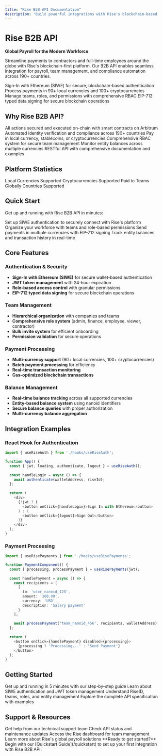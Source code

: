 ```yaml
---
title: "Rise B2B API Documentation"
description: "Build powerful integrations with Rise's blockchain-based global payroll and team management platform"
---
```


# Rise B2B API

**Global Payroll for the Modern Workforce**

Streamline payments to contractors and full-time employees around the globe with Rise's blockchain-first platform. Our B2B API enables seamless integration for payroll, team management, and compliance automation across 190+ countries.

<CardGroup cols={2}>
  <Card
    title="🔐 Secure Authentication"
    icon="shield"
    href="/authentication"
  >
    Sign-In with Ethereum (SIWE) for secure, blockchain-based authentication
  </Card>
  <Card
    title="💰 Payment Processing"
    icon="credit-card"
    href="/guides/payment-integration"
  >
    Process payments in 90+ local currencies and 100+ cryptocurrencies
  </Card>
  <Card
    title="👥 Team Management"
    icon="users"
    href="/guides/team-management"
  >
    Manage teams, roles, and permissions with comprehensive RBAC
  </Card>
  <Card
    title="🌐 Web3 Integration"
    icon="globe"
    href="/web3-integration"
  >
    EIP-712 typed data signing for secure blockchain operations
  </Card>
</CardGroup>

## Why Rise B2B API?

<CardGroup cols={3}>
  <Card title="Blockchain-First" icon="link">
    All actions secured and executed on-chain with smart contracts on Arbitrum
  </Card>
  <Card title="Global Compliance" icon="check-circle">
    Automated identity verification and compliance across 190+ countries
  </Card>
  <Card title="Flexible Payments" icon="wallet">
    Pay in local currency, stablecoins, or cryptocurrencies
  </Card>
  <Card title="Role-Based Access" icon="lock">
    Comprehensive RBAC system for secure team management
  </Card>
  <Card title="Real-Time Balances" icon="activity">
    Monitor entity balances across multiple currencies
  </Card>
  <Card title="Developer-Friendly" icon="code">
    RESTful API with comprehensive documentation and examples
  </Card>
</CardGroup>

## Platform Statistics

<CardGroup cols={4}>
  <Card title="90+" icon="globe">
    Local Currencies Supported
  </Card>
  <Card title="100+" icon="bitcoin">
    Cryptocurrencies Supported
  </Card>
  <Card title="$650M+" icon="dollar-sign">
    Paid to Teams Globally
  </Card>
  <Card title="190" icon="map-pin">
    Countries Supported
  </Card>
</CardGroup>

## Quick Start

Get up and running with Rise B2B API in minutes:

<Steps>
  <Step title="Authenticate">
    Set up SIWE authentication to securely connect with Rise's platform
  </Step>
  <Step title="Create Teams">
    Organize your workforce with teams and role-based permissions
  </Step>
  <Step title="Process Payments">
    Send payments in multiple currencies with EIP-712 signing
  </Step>
  <Step title="Monitor Balances">
    Track entity balances and transaction history in real-time
  </Step>
</Steps>

## Core Features

### Authentication & Security
- **Sign-In with Ethereum (SIWE)** for secure wallet-based authentication
- **JWT token management** with 24-hour expiration
- **Role-based access control** with granular permissions
- **EIP-712 typed data signing** for secure blockchain operations

### Team Management
- **Hierarchical organization** with companies and teams
- **Comprehensive role system** (admin, finance, employee, viewer, contractor)
- **Bulk invite system** for efficient onboarding
- **Permission validation** for secure operations

### Payment Processing
- **Multi-currency support** (90+ local currencies, 100+ cryptocurrencies)
- **Batch payment processing** for efficiency
- **Real-time transaction monitoring**
- **Gas-optimized blockchain transactions**

### Balance Management
- **Real-time balance tracking** across all supported currencies
- **Entity-based balance system** using nanoid identifiers
- **Secure balance queries** with proper authorization
- **Multi-currency balance aggregation**

## Integration Examples

### React Hook for Authentication
```typescript
import { useRiseAuth } from './hooks/useRiseAuth';

function App() {
  const { jwt, loading, authenticate, logout } = useRiseAuth();
  
  const handleLogin = async () => {
    await authenticate(walletAddress, riseId);
  };
  
  return (
    <div>
      {!jwt ? (
        <button onClick={handleLogin}>Sign In with Ethereum</button>
      ) : (
        <button onClick={logout}>Sign Out</button>
      )}
    </div>
  );
}
```

### Payment Processing
```typescript
import { useRisePayments } from './hooks/useRisePayments';

function PaymentComponent() {
  const { processing, processPayment } = useRisePayments(jwt);
  
  const handlePayment = async () => {
    const recipients = [
      {
        to: 'user_nanoid_123',
        amount: '100.00',
        currency: 'USD',
        description: 'Salary payment'
      }
    ];
    
    await processPayment('team_nanoid_456', recipients, walletAddress);
  };
  
  return (
    <button onClick={handlePayment} disabled={processing}>
      {processing ? 'Processing...' : 'Send Payment'}
    </button>
  );
}
```

## Getting Started

<CardGroup cols={2}>
  <Card
    title="Quickstart Guide"
    icon="rocket"
    href="/quickstart"
  >
    Get up and running in 5 minutes with our step-by-step guide
  </Card>
  <Card
    title="Authentication"
    icon="key"
    href="/authentication"
  >
    Learn about SIWE authentication and JWT token management
  </Card>
  <Card
    title="Core Concepts"
    icon="book"
    href="/concepts/riseid"
  >
    Understand RiseID, teams, roles, and entity management
  </Card>
  <Card
    title="API Reference"
    icon="code"
    href="/api-reference"
  >
    Explore the complete API specification with examples
  </Card>
</CardGroup>

## Support & Resources

<CardGroup cols={2}>
  <Card
    title="Support"
    icon="message-circle"
    href="mailto:Hello@Riseworks.io"
  >
    Get help from our technical support team
  </Card>
  <Card
    title="Status Page"
    icon="activity"
    href="https://b2b-api.dev-riseworks.io/healthz"
  >
    Check API status and maintenance updates
  </Card>
  <Card
    title="Dashboard"
    icon="dashboard"
    href="https://app.riseworks.io/"
  >
    Access the Rise dashboard for team management
  </Card>
  <Card
    title="Website"
    icon="globe"
    href="https://www.riseworks.io"
  >
    Learn more about Rise's global payroll solutions
  </Card>
</CardGroup>

<Note>
  **Ready to get started?** Begin with our [Quickstart Guide](/quickstart) to set up your first integration with Rise B2B API.
</Note>
